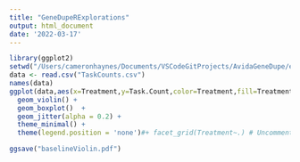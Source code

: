 ```yaml
---
title: "GeneDupeRExplorations"
output: html_document
date: '2022-03-17'
---
```


```r
library(ggplot2)
setwd("/Users/cameronhaynes/Documents/VSCodeGitProjects/AvidaGeneDupe/experiments/2022-2-4-PaperDuplicationWMod/")
data <- read.csv("TaskCounts.csv")
names(data)
ggplot(data,aes(x=Treatment,y=Task.Count,color=Treatment,fill=Treatment)) + #Add color=Replicate with a replicate column to plot each curve seperately 
  geom_violin() +
  geom_boxplot()  +
  geom_jitter(alpha = 0.2) +
  theme_minimal() +
  theme(legend.position = 'none')#+ facet_grid(Treatment~.) # Uncomment to plot faceted by treatment

ggsave("baselineViolin.pdf")
```
